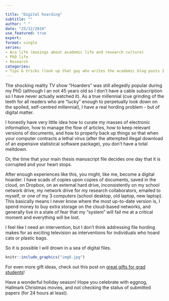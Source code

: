 ```yaml
---

title: "Digital hoarding"
subtitle: ""
author: " "
date: "23/12/2019"
use_featured: true
expert: 
format: single
series: 
- Aca life (musings about academic life and research culture)
- PhD life
- Research 
categories: 
- Tips & tricks (look up that guy who writes the academic blog posts I like)
---
```



The shocking reality TV show "Hoarders" was still allegedly popular during my PhD (although I an not 45 years old so I don't have a cable subscription so I have never actually watched it). As a true millennial (cue grinding of the teeth for all readers who are "lucky" enough to perpetually look down on the spoiled, self-centred millennial), I have a real hording problem - but of digital matter. 

I honestly have very little idea how to curate my masses of electronic information, how to manage the flow of articles, how to keep relevant versions of documents, and how to properly back up things so that when your computer contracts a lethal virus (after the attempted illegal download of an expensive statistical software package), you don't have a total meltdown. 

Or, the time that your main thesis manuscript file decides one day that it is corrupted and your heart stops. 

After enough experiences like this, you might, like me, become a digital hoarder. I have scads of copies upon copies of documents, saved in the cloud, on Dropbox, on an external hard drive, inconsistently on my school network drive, my network drive for my research collaborators, emailed to myself, or one of my 3 computers (school desktop, old laptop, new laptop). This basically means I never know where the most up-to-date version is, I spend money to buy extra storage on the cloud-based networks, and generally live in a state of fear that my "system" will fail me at a critical moment and everything will be lost.  

I feel like I need an intervention, but I don't think addressing file hording makes for as exciting television as interventions for individuals who hoard cats or plastic bags. 

So it is possible I will drown in a sea of digital files. 



```r
knitr::include_graphics("img8.jpg")
```

For even more gift ideas, check out this post on [great gifts for grad students](https://lovelyoutliers.com/2018/09/03/back-to-grad-school-gift-ideas/)! 

Have a wonderful holiday season! Hope you celebrate with eggnog, Hallmark Christmas movies, and not checking the status of submitted papers (for 24 hours at least).

 